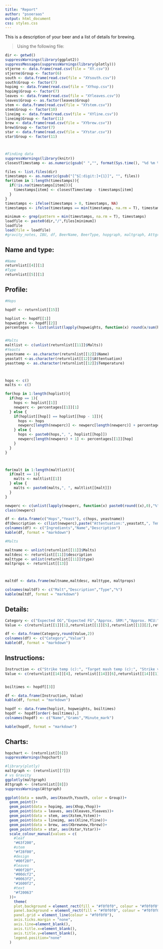```yaml
---
title: "Report"
author: "psoeraas"
output: html_document
css: styles.css
---
```


This is a description of your beer and a list of details for brewing.


> Using the following file:
```r
dir <- getwd()
suppressWarnings(library(ggplot2))
suppressMessages(suppressWarnings(library(plotly)))
stjerne <- data.frame(read.csv(file = "XY.csv"))
stjerne$Group <- factor(6)
south <- data.frame(read.csv(file = "XYsouth.csv"))
south$Group <- factor(7)
hopimg <- data.frame(read.csv(file = "XYhop.csv"))
hopimg$Group <- factor(7)
leaves <- data.frame(read.csv(file = "XYleaves.csv"))
leaves$Group <- as.factor(leaves$Group)
stem <- data.frame(read.csv(file = "XYstem.csv"))
stem$Group <- factor(10)
lineimg <- data.frame(read.csv(file = "XYline.csv"))
lineimg$Group <- factor(11)
brew <- data.frame(read.csv(file = "XYbrew.csv"))
brew$Group <- factor(7)
star <- data.frame(read.csv(file = "XYstar.csv"))
star$Group <- factor(11)



#Finding data
suppressWarnings(library(knitr))
closestTimestamp <- as.numeric(gsub(" ","", format(Sys.time(), "%d %m %y %H %M")))

files <- list.files(dir)
timestamps <- as.numeric(gsub("[^$[:digit:]+{1}]", "", files))
for(item in 1:length(timestamps)){
  if(!is.na(timestamps[item])){
    timestamps[item] <- closestTimestamp - timestamps[item]
  }
}
timestamps <- ifelse(timestamps > 0, timestamps, NA)
timestamps <- ifelse(timestamps == min(timestamps, na.rm = T), timestamps, NA)

minimum <- grep(pattern = min(timestamps, na.rm = T), timestamps)
loadfile <- paste0(dir,"/",files[minimum])
loadfile
load(file = loadfile)
#gravity_notes, IBU, df, BeerName, BeerType, hopgraph, maltgraph, Attgraph, img, Hops, Malts
```

## Name and type:

```r
#Name
returnlist[[4]][1]
#Type
returnlist[[5]][1]
```

## Profile:

```r
#Hops

hopdf <- returnlist[[15]]

hoplist <- hopdf[[1]]
hopweights <- hopdf[[2]]
percentages <- list(unlist(lapply(hopweights, function(x) round(x/sum(hopweights)*100,2))))


#Malts
maltlist <- c(unlist(returnlist[[11]]$Malts))
#Yeasts
yeastname <- as.character(returnlist[[12]]$Name)
yeastatt <-as.character(returnlist[[12]]$Attentuation)
yeasttemp <- as.character(returnlist[[12]]$Temperature)



hops <- c()
malts <- c()

for(hop in 1:length(hoplist)){
  if(hop == 1){
    hops <- hoplist[[1]]
    newperc <- percentages[[1]][1]
  } else {
    if(hoplist[[hop]] == hoplist[[hop - 1]]){
      hops <- hops
      newperc[length(newperc)] <- newperc[length(newperc)] + percentages[[1]][hop]
    } else {
      hops <- paste0(hops,", ", hoplist[[hop]])
      newperc[length(newperc) + 1] <- percentages[[1]][hop]
    }
  }
}



for(malt in 1:length(maltlist)){
  if(malt == 1){
    malts <- maltlist[[1]]
  } else {
    malts <- paste0(malts,", ", maltlist[[malt]])
  }
}

newperc <- c(unlist(lapply(newperc, function(x) paste0(round((x),0),"%"))))
class(newperc)

df <- data.frame(c("Hops","Yeast"), c(hops, yeastname))
df$Description <- c(list(newperc),paste("Attentuation:",yeastatt,", Temp. range:",yeasttemp))
colnames(df) <- c("Ingredients","Name","Description")
kable(df, format = "markdown")

```

```r

#Malts

maltname <- unlist(returnlist[[11]]$Malts)
maltdesc <- returnlist[[11]]$description
malttype <- unlist(returnlist[[11]]$type)
maltprops <- returnlist[[13]]



maltdf <- data.frame(maltname,maltdesc, malttype, maltprops)

colnames(maltdf) <- c("Malt","Description","Type","%")
kable(maltdf, format = "markdown")

```



## Details:
```r
Category <- c("Expected OG","Expected FG","Approx. SRM:","Approx. MCU:","Estimated ABV:","IBUs") 
Value <- c(returnlist[[1]][1],returnlist[[1]][5],returnlist[[1]][2],returnlist[[1]][4],returnlist[[1]][6],returnlist[[2]])

df <- data.frame(Category,round(Value,2))
colnames(df) <- c("Category","Value")
kable(df, format = "markdown")

```


## Instructions:
```r

Instruction <- c("Strike temp (c):", "Target mash temp (c):", "Strike vol (L):","Sparge vol (L):","Target vol (L):")
Value <- c(returnlist[[14]][4], returnlist[[14]][6],returnlist[[14]][1], returnlist[[14]][2], returnlist[[14]][5])


boiltimes <- hopdf[[3]]

df <- data.frame(Instruction, Value)
kable(df, format = "markdown")

hopdf <- data.frame(hoplist, hopweights, boiltimes)
hopdf <- hopdf[order(-boiltimes),]
colnames(hopdf) <- c("Name","Grams","Minute_mark")

kable(hopdf, format = "markdown")
```


## Charts:

```r

hopchart <- (returnlist[[6]])
suppressWarnings(hopchart)
```

```r
#library(plotly)
maltgraph <- (returnlist[[7]])
# vs Gravity
ggplotly(maltgraph)
Attgraph <- (returnlist[[8]])
suppressWarnings(Attgraph)
```



```r

ggplot(data = south, aes(Xsouth,Ysouth, color = Group))+
  geom_point()+
  geom_point(data = hopimg, aes(Xhop,Yhop))+
  geom_point(data = leaves, aes(Xleaves,Yleaves))+
  geom_point(data = stem, aes(Xstem,Ystem))+
  geom_point(data = lineimg, aes(Xline,Yline))+
  geom_point(data = brew, aes(Xbrewnew,Ybrew))+
  geom_point(data = star, aes(Xstar,Ystar))+
  scale_colour_manual(values = c(
    #leaf
    "#63f200",
    #stem
    "#f28f00",
    #design
    "#00f28f",
    #leaves
    "#00f28f",
    "#00dcf2",
    "#0063f2",
    "#1600f2",
    #text
    "#f20063"
  ))+
    theme(
    plot.background = element_rect(fill = "#f0f0f0", colour = "#f0f0f0"),
    panel.background = element_rect(fill = "#f0f0f0", colour = "#f0f0f0"),
    panel.grid = element_line(colour = "#f0f0f0"),
    axis.ticks.margin = "none",
    axis.line=element_blank(),
    axis.title.x=element_blank(),
    axis.title.y=element_blank(),
    legend.position="none"
  )
  


```






